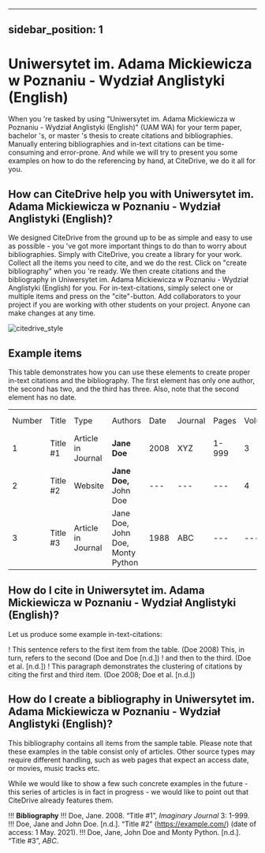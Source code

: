 
---
sidebar_position: 1
---

# Uniwersytet im. Adama Mickiewicza w Poznaniu - Wydział Anglistyki (English)

When you 're tasked by using "Uniwersytet im. Adama Mickiewicza w Poznaniu - Wydział Anglistyki (English)" (UAM WA) for your term paper, bachelor 's, or master 's thesis to create citations and bibliographies.
Manually entering bibliographies and in-text citations can be time-consuming and error-prone. And while we will try to present you some examples on how to do the referencing by hand, at CiteDrive, we do it all for you.

<!---
## About  Uniwersytet im. Adama Mickiewicza w Poznaniu - Wydział Anglistyki (English)

* Title: Uniwersytet im. Adama Mickiewicza w Poznaniu - Wydział Anglistyki (English)
* Short Title (Id): UAM WA)
* Authors: Uniwersytet im. Adama Mickiewicza w Poznaniu - Wydział Anglistyki (English)
* Download: Uniwersytet im. Adama Mickiewicza w Poznaniu - Wydział Anglistyki (English)
 --->

## How can CiteDrive help you with Uniwersytet im. Adama Mickiewicza w Poznaniu - Wydział Anglistyki (English)?

We designed CiteDrive from the ground up to be as simple and easy to use as possible - you 've got more important things to do than to worry about bibliographies. Simply with CiteDrive, you create a library for your work. Collect all the items you need to cite, and we do the rest. Click on "create bibliography" when you 're ready. We then create citations and the bibliography in Uniwersytet im. Adama Mickiewicza w Poznaniu - Wydział Anglistyki (English) for you. For in-text-citations, simply select one or multiple items and press on the "cite"-button. Add collaborators to your project if you are working with other students on your project. Anyone can make changes at any time.


![citedrive_style](images/uniwersytet-im-adama-mickiewicza-w-poznaniu--wydzia-anglistyki-english.svg "Choose Uniwersytet im. Adama Mickiewicza w Poznaniu - Wydział Anglistyki (English) in the CiteDrive App")


## Example items

This table demonstrates how you can use these elements to create proper in-text citations and the bibliography. The first element has only one author, the second has two, and the third has three. Also, note that the second element has no date.


<table>
  <tr>
   <td>Number
   </td>
   <td>Title
   </td>
   <td>Type
   </td>
   <td>Authors
   </td>
   <td>Date
   </td>
   <td>Journal
   </td>
   <td>Pages
   </td>
   <td>Volume
   </td>
   <td>Issue
   </td>
   <td>Access Date
   </td>
  </tr>
  <tr>
   <td>1
   </td>
   <td>Title #1
   </td>
   <td>Article in Journal
   </td>
   <td><strong>Jane Doe</strong>
   </td>
   <td>2008
   </td>
   <td>XYZ
   </td>
   <td>1-999
   </td>
   <td>3
   </td>
   <td>2
   </td>
   <td>--
   </td>
  </tr>
  <tr>
   <td>
2
   </td>
   <td>Title #2
   </td>
   <td>Website
   </td>
   <td><strong>Jane Doe, </strong>John Doe
   </td>
   <td>---
   </td>
   <td>---
   </td>
   <td>---
   </td>
   <td>4
   </td>
   <td>---
   </td>
   <td>2020-05-01
   </td>
  </tr>
  <tr>
   <td>3
   </td>
   <td>Title #3
   </td>
   <td>Article in Journal
   </td>
   <td>Jane Doe, John Doe, Monty Python
   </td>
   <td>1988
   </td>
   <td>ABC
   </td>
   <td>---
   </td>
   <td>---
   </td>
   <td>16
   </td>
   <td>---
   </td>
  </tr>
</table>



## How do I cite in  Uniwersytet im. Adama Mickiewicza w Poznaniu - Wydział Anglistyki (English)?

Let us produce some example in-text-citations:

! This sentence refers to the first item from the table. (Doe 2008) This, in turn, refers to the second (Doe and Doe [n.d.])
! and then to the third.  (Doe et al. [n.d.])
! This paragraph demonstrates the clustering of citations by citing the first and third item. (Doe 2008; Doe et al. [n.d.])



## How do I create a bibliography in Uniwersytet im. Adama Mickiewicza w Poznaniu - Wydział Anglistyki (English)?

This bibliography contains all items from the sample table. Please note that these examples in the table consist only of articles. Other source types may require different handling, such as web pages that expect an access date, or movies, music tracks etc.

While we would like to show a few such concrete examples in the future - this series of articles is in fact in progress - we would like to point out that CiteDrive already features them.


!!! **Bibliography**
!!! Doe, Jane. 2008. “Title #1”, <i>Imaginary Journal</i> 3: 1-999.
!!! Doe, Jane and John  Doe. [n.d.]. “Title #2” (https://example.com/) (date of access: 1 May. 2021).
!!! Doe, Jane, John Doe and Monty Python. [n.d.]. “Title #3”, <i>ABC</i>.


```
        